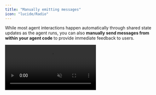 ```yaml
---
title: "Manually emitting messages"
icon: "lucide/Radio"
---
```


While most agent interactions happen automatically through shared state updates as the agent runs, you can also **manually send messages from within your agent code** to provide immediate feedback to users.

<video src="https://cdn.copilotkit.ai/docs/copilotkit/images/coagents/emit-messages.mp4" className="rounded-lg shadow-xl" loop playsInline controls autoPlay muted />
<Callout>
    This video shows the [coagents starter](https://github.com/CopilotKit/CopilotKit/tree/main/examples/coagents-starter) repo with the [implementation](#implementation) section applied to it!
</Callout>

## What is this?

In LangGraph, messages are only emitted when a node is completed. CopilotKit allows you to manually emit messages
in the middle of a node's execution to provide immediate feedback to the user.

## When should I use this?

Manually emitted messages are great for **when you don't want to wait for the node** to complete **and you**:
- Have a long running task that you want to provide feedback on
- Want to provide a status update to the user
- Want to provide a warning or error message

## Implementation

<Steps>
    <Step>
        ### Run and Connect Your Agent to CopilotKit
        <RunAndConnectSnippet />
    </Step>
    <Step>
        ### Install the CopilotKit SDK
        <InstallSDKSnippet components={props.components}/>
    </Step>
    <Step>
        ### Manually emit a message
        The `copilotkit_emit_message` method allows you to emit messages early in a node's execution to communicate status updates to the user. This is particularly useful for long running tasks.

        <Tabs groupId="language" items={['Python', 'TypeScript']} default="Python">
            <Tab value="Python">
                ```python
                from langchain_core.messages import SystemMessage, AIMessage
                from langchain_openai import ChatOpenAI
                from langchain_core.runnables import RunnableConfig
                from copilotkit.langgraph import copilotkit_emit_message # [!code highlight]
                # ...

                async def chat_node(state: AgentState, config: RunnableConfig):
                    model = ChatOpenAI(model="gpt-4o")

                    # [!code highlight:3]
                    intermediate_message = "Thinking really hard..."
                    await copilotkit_emit_message(config, intermediate_message)

                    # simulate a long running task
                    await asyncio.sleep(2) 

                    response = await model.ainvoke([
                        SystemMessage(content="You are a helpful assistant."),
                        *state["messages"]
                    ], config)
                    
                    return Command(
                        goto=END,
                        update={
                            # Make sure to include the emitted message in the messages history # [!code highlight:2]
                            "messages": [AIMessage(content=intermediate_message), response]
                        }
                    )
                ```
            </Tab>
            <Tab value="TypeScript">
                ```typescript
                import { AIMessage, SystemMessage } from "@langchain/core/messages";
                import { ChatOpenAI } from "@langchain/openai";
                import { RunnableConfig } from "@langchain/core/runnables";
                import { copilotkitEmitMessage } from "@copilotkit/sdk-js/langgraph"; // [!code highlight]
                // ...

                async function chat_node(state: AgentState, config: RunnableConfig) {
                    const model = new ChatOpenAI({ model: "gpt-4o" });

                    // [!code highlight:3]
                    const intermediateMessage = "Thinking really hard...";
                    await copilotkitEmitMessage(config, intermediateMessage);

                    // simulate a long-running task
                    await new Promise(resolve => setTimeout(resolve, 2000));

                    const response = await model.invoke([
                        new SystemMessage({content: "You are a helpful assistant."}),
                        ...state.messages
                    ], config);

                    return {
                        // Make sure to include the emitted message in the messages history # [!code highlight:2]
                        messages: [new AIMessage(intermediateMessage), response],
                    };
                }
                ```
            </Tab>
        </Tabs>
    </Step>
    <Step>
        ### Give it a try!
        Now when you talk to your agent you'll notice that it immediately responds with the message "Thinking really hard..."
        before giving you a response 2 seconds later.
    </Step>
</Steps>
